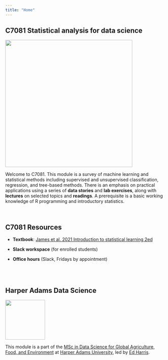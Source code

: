 ```yaml
---
title: "Home"
---
```


## C7081 Statistical analysis for data science

![](img/C7081-slide.png){fig-alt="C7081 title slide" fig-align="center" width="400"}

Welcome to C7081. This module is a survey of machine learning and statistical methods including supervised and unsupervised classification, regression, and tree-based methods. There is an emphasis on practical applications using a series of **data stories** and **lab exercises**, along with **lectures** on selected topics and **readings**. A prerequisite is a basic working knowledge of R programming and introductory statistics.

<br>

## C7081 Resources

-   **Textbook**: [James et al. 2021 Introduction to statistical learning 2ed](https://www.statlearning.com/)

-   **Slack workspace** (for enrolled students)

-   **Office hours** (Slack, Fridays by appointment)

<br><br>

## Harper Adams Data Science

![](img/HDS.png){fig-alt="Harper Data Science" width="125"}

This module is a part of the [MSc in Data Science for Global Agriculture, Food, and Environment](https://www.harper-adams.ac.uk/courses/postgraduate/201194/data-science-for-global-agriculture-food-and-environment "MSc in Data Science") at [Harper Adams University](https://www.harper-adams.ac.uk/ "Harper Adams University"), led by [Ed Harris](https://www.harper-adams.ac.uk/general/staff/profile/201620/Edwin-Harris/ "Ed's Faculty page").
